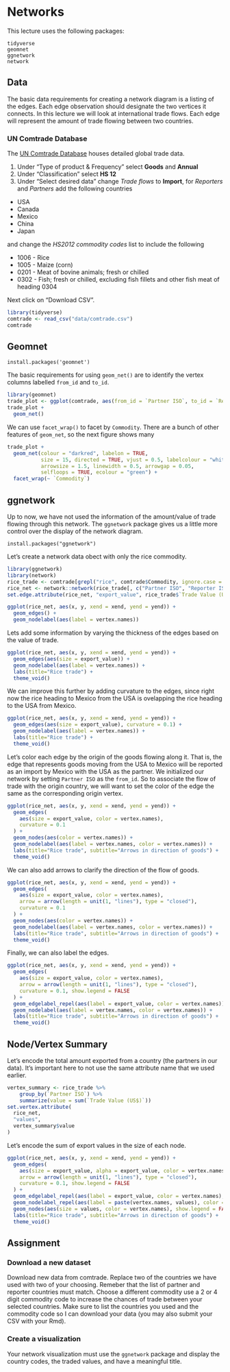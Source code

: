 # Networks {#networks}

This lecture uses the following packages:
```
tidyverse
geomnet
ggnetwork
network
```

## Data

The basic data requirements for creating a network diagram is a listing of the edges. Each edge observation
should designate the two vertices it connects. In this lecture we will look at international trade flows.
Each edge will represent the amount of trade flowing between two countries.

### UN Comtrade Database

The [UN Comtrade Database](https://comtrade.un.org/) houses detailed global trade data.

1. Under "Type of product & Frequency" select **Goods** and **Annual**
2. Under "Classification" select **HS 12**
3. Under "Select desired data" change *Trade flows* to **Import**, for *Reporters* and *Partners* add the following countries

* USA
* Canada
* Mexico
* China
* Japan

and 
change the *HS2012 commodity codes* list to include the following

* 1006 - Rice
* 1005 - Maize (corn)
* 0201 - Meat of bovine animals; fresh or chilled
* 0302 - Fish; fresh or chilled, excluding fish fillets and other fish meat of heading 0304

Next click on "Download CSV".

```r
library(tidyverse)
comtrade <- read_csv("data/comtrade.csv")
comtrade
```

## Geomnet

```
install.packages('geomnet')
```

The basic requirements for using `geom_net()` are to identify the vertex columns labelled `from_id`
and `to_id`.
```r
library(geomnet)
trade_plot <- ggplot(comtrade, aes(from_id = `Partner ISO`, to_id = `Reporter ISO`))
trade_plot +
  geom_net()
```


We can use `facet_wrap()` to facet by `Commodity`. There are a bunch of other features of `geom_net`,
so the next figure shows many
```r
trade_plot +
  geom_net(colour = "darkred", labelon = TRUE, 
           size = 15, directed = TRUE, vjust = 0.5, labelcolour = "white",
           arrowsize = 1.5, linewidth = 0.5, arrowgap = 0.05,
           selfloops = TRUE, ecolour = "green") +
  facet_wrap(~ `Commodity`)
```

## ggnetwork

Up to now, we have not used the information of the amount/value of trade flowing through this network.
The `ggnetwork` package gives us a little more control over the display of the network diagram.

```
install.packages("ggnetwork")
```

Let's create a network data obect with only the rice commodity.

```r
library(ggnetwork)
library(network)
rice_trade <- comtrade[grepl("rice", comtrade$Commodity, ignore.case = TRUE),]
rice_net <- network::network(rice_trade[, c("Partner ISO", "Reporter ISO")], directed = TRUE)
set.edge.attribute(rice_net, "export_value", rice_trade$`Trade Value (US$)`)

ggplot(rice_net, aes(x, y, xend = xend, yend = yend)) +
  geom_edges() +
  geom_nodelabel(aes(label = vertex.names))
```


Lets add some information by varying the thickness of the edges based on the
value of trade.

```r
ggplot(rice_net, aes(x, y, xend = xend, yend = yend)) +
  geom_edges(aes(size = export_value)) +
  geom_nodelabel(aes(label = vertex.names)) +
  labs(title="Rice trade") +
  theme_void()
```


We can improve this further by adding curvature to the edges, since right now the rice
heading to Mexico from the USA is ovelapping the rice heading to the USA from Mexico.

```r
ggplot(rice_net, aes(x, y, xend = xend, yend = yend)) +
  geom_edges(aes(size = export_value), curvature = 0.1) +
  geom_nodelabel(aes(label = vertex.names)) +
  labs(title="Rice trade") +
  theme_void()
```

Let's color each edge by the origin of the goods flowing along it. That is, the edge that represents goods 
moving from the USA to Mexico will be reported as an import by Mexico with the USA as the partner. 
We initialized our network by setting `Partner ISO` as the `from_id`. So to associate the flow of trade
with the origin country, we will want to set the color of the edge the same as the corresponding origin vertex.

```r
ggplot(rice_net, aes(x, y, xend = xend, yend = yend)) +
  geom_edges(
    aes(size = export_value, color = vertex.names),
    curvature = 0.1
  ) +
  geom_nodes(aes(color = vertex.names)) +
  geom_nodelabel(aes(label = vertex.names, color = vertex.names)) +
  labs(title="Rice trade", subtitle="Arrows in direction of goods") +
  theme_void()
```

We can also add arrows to clarify the direction of the flow of goods.

```r
ggplot(rice_net, aes(x, y, xend = xend, yend = yend)) +
  geom_edges(
    aes(size = export_value, color = vertex.names), 
    arrow = arrow(length = unit(1, "lines"), type = "closed"),
    curvature = 0.1
  ) +
  geom_nodes(aes(color = vertex.names)) +
  geom_nodelabel(aes(label = vertex.names, color = vertex.names)) +
  labs(title="Rice trade", subtitle="Arrows in direction of goods") +
  theme_void()
```

Finally, we can also label the edges.

```r
ggplot(rice_net, aes(x, y, xend = xend, yend = yend)) +
  geom_edges(
    aes(size = export_value, color = vertex.names), 
    arrow = arrow(length = unit(1, "lines"), type = "closed"),
    curvature = 0.1, show.legend = FALSE
  ) +
  geom_edgelabel_repel(aes(label = export_value, color = vertex.names)) +
  geom_nodelabel(aes(label = vertex.names, color = vertex.names)) +
  labs(title="Rice trade", subtitle="Arrows in direction of goods") +
  theme_void()
```

## Node/Vertex Summary

Let's encode the total amount exported from a country (the partners in our data). It's important
here to not use the same attribute name that we used earlier.

```r
vertex_summary <- rice_trade %>% 
    group_by(`Partner ISO`) %>% 
    summarize(value = sum(`Trade Value (US$)`))
set.vertex.attribute(
  rice_net, 
  "values", 
  vertex_summary$value
)
```

Let's encode the sum of export values in the size of each node.

```r
ggplot(rice_net, aes(x, y, xend = xend, yend = yend)) +
  geom_edges(
    aes(size = export_value, alpha = export_value, color = vertex.names), 
    arrow = arrow(length = unit(1, "lines"), type = "closed"),
    curvature = 0.1, show.legend = FALSE
  ) +
  geom_edgelabel_repel(aes(label = export_value, color = vertex.names), show.legend = FALSE) +
  geom_nodelabel_repel(aes(label = paste(vertex.names, values), color = vertex.names), show.legend = FALSE) +
  geom_nodes(aes(size = values, color = vertex.names), show.legend = FALSE) +
  labs(title="Rice trade", subtitle="Arrows in direction of goods") +
  theme_void()
```


## Assignment


### Download a new dataset
Download new data from comtrade. Replace two of the countries we have used with two of your choosing.
Remeber that the list of partner and reporter countries must match. Choose a different commodity use a 
2 or 4 digit commodity code to increase the chances of trade between your selected countries. Make sure to
list the countries you used and the commodity code so I can download your data 
(you may also submit your CSV with your Rmd).

### Create a visualization

Your network visualization must use the `ggnetwork` package and display the country codes, the traded values,
and have a meaningful title.
